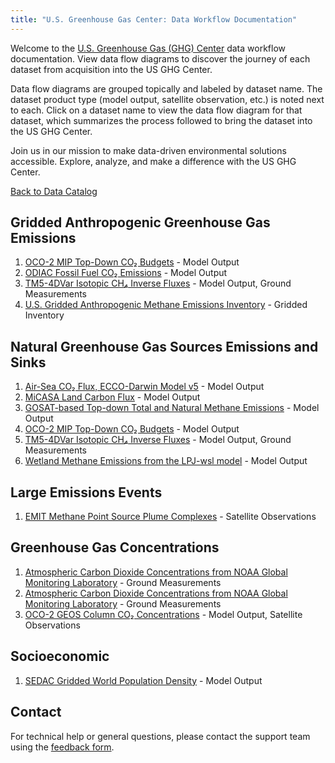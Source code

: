 ```yaml
---
title: "U.S. Greenhouse Gas Center: Data Workflow Documentation"
---
```


Welcome to the [U.S. Greenhouse Gas (GHG) Center](https://earth.gov/ghgcenter) data workflow documentation. View data flow diagrams to discover the journey of each dataset from acquisition into the US GHG Center.

Data flow diagrams are grouped topically and labeled by dataset name. The dataset product type (model output, satellite observation, etc.) is noted next to each. Click on a dataset name to view the data flow diagram for that dataset, which summarizes the process followed to bring the dataset into the US GHG Center.

Join us in our mission to make data-driven environmental solutions accessible.
Explore, analyze, and make a difference with the US GHG Center.

[Back to Data Catalog](https://earth.gov/ghgcenter/data-catalog)

## Gridded Anthropogenic Greenhouse Gas Emissions
1. [OCO-2 MIP Top-Down CO₂ Budgets](data_workflow/oco2-mip-co2budget-yeargrid-v1_Data_Flow.qmd) - Model Output
2. [ODIAC Fossil Fuel CO₂ Emissions](data_workflow/odiac-ffco2-monthgrid-v2022_Data_Flow.qmd) - Model Output
3. [TM5-4DVar Isotopic CH₄ Inverse Fluxes](data_workflow/tm54dvar-ch4flux-monthgrid-v1_Data_Flow.qmd) - Model Output, Ground Measurements
4. [U.S. Gridded Anthropogenic Methane Emissions Inventory](data_workflow/epa-ch4emission-grid-v2express_Data_Flow.qmd) - Gridded Inventory

## Natural Greenhouse Gas Sources Emissions and Sinks
1. [Air-Sea CO₂ Flux, ECCO-Darwin Model v5](data_workflow/eccodarwin-co2flux-monthgrid-v5_Data_Flow.qmd) - Model Output
2. [MiCASA Land Carbon Flux](data_workflow/micasa-carbonflux-daygrid-v1_Data_Flow.qmd) - Model Output
3. [GOSAT-based Top-down Total and Natural Methane Emissions](data_workflow/gosat-based-ch4budget-yeargrid-v1_Data_Flow.qmd) - Model Output
4. [OCO-2 MIP Top-Down CO₂ Budgets](data_workflow/oco2-mip-co2budget-yeargrid-v1_Data_Flow.qmd) - Model Output
5. [TM5-4DVar Isotopic CH₄ Inverse Fluxes](data_workflow/tm54dvar-ch4flux-monthgrid-v1_Data_Flow.qmd) - Model Output, Ground Measurements
6. [Wetland Methane Emissions from the LPJ-wsl model](data_workflow/lpjwsl-wetlandch4-grid-v1_Data_Flow.qmd) - Model Output

## Large Emissions Events
1. [EMIT Methane Point Source Plume Complexes](data_workflow/emit-ch4plume-v1_Data_Flow.qmd) - Satellite Observations

## Greenhouse Gas Concentrations
1. [Atmospheric Carbon Dioxide Concentrations from NOAA Global Monitoring Laboratory](data_workflow/noaa-insitu_Data_Flow.qmd) - Ground Measurements
2. [Atmospheric Carbon Dioxide Concentrations from NOAA Global Monitoring Laboratory](data_workflow/noaa-insitu_Data_Flow.qmd) - Ground Measurements
3. [OCO-2 GEOS Column CO₂ Concentrations](data_workflow/oco2geos-co2-daygrid-v10r_Data_Flow.qmd) - Model Output, Satellite Observations

## Socioeconomic
1. [SEDAC Gridded World Population Density](data_workflow/sedac-popdensity-yeargrid5yr-v4.11_Data_Flow.qmd) - Model Output

## Contact

For technical help or general questions, please contact the support team using the [feedback form](https://docs.google.com/forms/d/e/1FAIpQLSeVWCrnca08Gt_qoWYjTo6gnj1BEGL4NCUC9VEiQnXA02gzVQ/viewform).